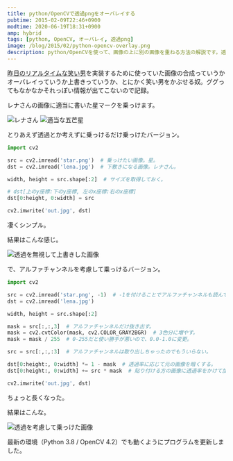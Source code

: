 ```yaml
---
title: python/OpenCVで透過pngをオーバレイする
pubtime: 2015-02-09T22:46+0900
modtime: 2020-06-19T18:31+0900
amp: hybrid
tags: [python, OpenCV, オーバレイ, 透過png]
image: /blog/2015/02/python-opencv-overlay.png
description: python/OpenCVを使って、画像の上に別の画像を重ねる方法の解説です。透過画像のアルファチャンネルを考慮するものとしないものの2種類があります。
---
```


[昨日のリアルタイムな笑い男](/blog/2015/02/python-opencv-realtime-lauhgingman)を実装するために使っていた画像の合成っていうかオーバレイっていうか上書きっていうか、とにかく笑い男をかぶせる奴。ググってもなかなかそれっぽい情報が出てこないので記録。

レナさんの画像に適当に書いた星マークを乗っけます。

![レナさん](/blog/2015/02/lena.jpg "520x520")
![適当な五芒星](/blog/2015/02/burdockStar.png "200x200")


とりあえず透過とか考えずに乗っけるだけ乗っけたバージョン。
``` python
import cv2

src = cv2.imread('star.png')  # 乗っけたい画像。星。
dst = cv2.imread('lena.jpg')  # 下敷きになる画像。レナさん。

width, height = src.shape[:2]  # サイズを取得しておく。

# dst[上のy座標:下のy座標, 左のx座標:右のx座標]
dst[0:height, 0:width] = src

cv2.imwrite('out.jpg', dst)
```

凄くシンプル。

結果はこんな感じ。

![透過を無視して上書きした画像](/blog/2015/02/simple_overlay.jpg "520x520")


で、アルファチャンネルを考慮して乗っけるバージョン。
``` python
import cv2

src = cv2.imread('star.png', -1)  # -1を付けることでアルファチャンネルも読んでくれるらしい。
dst = cv2.imread('lena.jpg')

width, height = src.shape[:2]

mask = src[:,:,3]  # アルファチャンネルだけ抜き出す。
mask = cv2.cvtColor(mask, cv2.COLOR_GRAY2BGR)  # 3色分に増やす。
mask = mask / 255  # 0-255だと使い勝手が悪いので、0.0-1.0に変更。

src = src[:,:,:3]  # アルファチャンネルは取り出しちゃったのでもういらない。

dst[0:height:, 0:width] *= 1 - mask  # 透過率に応じて元の画像を暗くする。
dst[0:height:, 0:width] += src * mask  # 貼り付ける方の画像に透過率をかけて加算。

cv2.imwrite('out.jpg', dst)
```
ちょっと長くなった。

結果はこんな。

![透過を考慮して乗っけた画像](/blog/2015/02/trans_overlay.jpg "520x520")

<PS date="2020-06-19">

最新の環境（Python 3.8 / OpenCV 4.2）でも動くようにプログラムを更新しました。

</PS>
